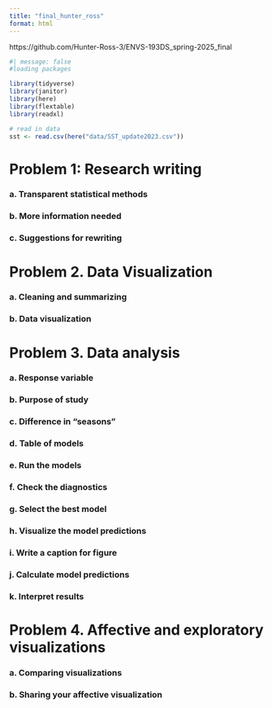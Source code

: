 ```yaml
---
title: "final_hunter_ross"
format: html
---
```


https://github.com/Hunter-Ross-3/ENVS-193DS_spring-2025_final

```r
#| message: false
#loading packages

library(tidyverse)
library(janitor)
library(here)
library(flextable)
library(readxl)

# read in data
sst <- read.csv(here("data/SST_update2023.csv"))
```

# Problem 1: Research writing 

### a. Transparent statistical methods



### b. More information needed



### c. Suggestions for rewriting



# Problem 2. Data Visualization

### a. Cleaning and summarizing



### b. Data visualization



# Problem 3. Data analysis

### a. Response variable



### b. Purpose of study



### c. Difference in "seasons"



### d. Table of models



### e. Run the models



### f. Check the diagnostics



### g. Select the best model



### h. Visualize the model predictions



### i. Write a caption for figure



### j. Calculate model predictions



### k. Interpret results



# Problem 4. Affective and exploratory visualizations

### a. Comparing visualizations



### b. Sharing your affective visualization




















